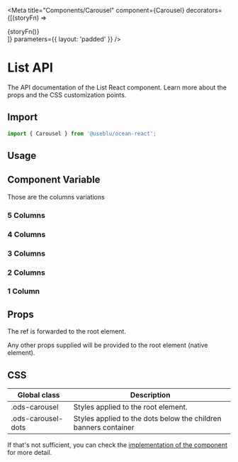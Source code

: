 

<Meta
  title="Components/Carousel"
  component={Carousel}
  decorators={[(storyFn) => <div className="show-grid">{storyFn()}</div>]}
  parameters={{ layout: 'padded' }}
/>

# List API

The API documentation of the List React component. Learn more about the props and the CSS customization points.

## Import

```javascript
import { Carousel } from '@useblu/ocean-react';
```

## Usage

<Canvas withSource="open" withToolbar>
  <Story name="usage">
    <Carousel columns={2}>
      <BannerExample />
      <BannerExample />
      <BannerExample />
      <BannerExample />
      <BannerExample />
      <BannerExample />
      <BannerExample />
      <BannerExample />
      <BannerExample />
      <BannerExample />
    </Carousel>
  </Story>
</Canvas>

## Component Variable

Those are the columns variations

### 5 Columns

<Canvas withSource="open" withToolbar>
  <Story name="variables-column-5">
    <Carousel columns={5}>
      <BannerExample />
      <BannerExample />
      <BannerExample />
      <BannerExample />
      <BannerExample />
      <BannerExample />
      <BannerExample />
      <BannerExample />
      <BannerExample />
      <BannerExample />
    </Carousel>
  </Story>
</Canvas>

### 4 Columns

<Canvas withSource="open" withToolbar>
  <Story name="variables-column-4">
    <Carousel columns={4}>
      <BannerExample />
      <BannerExample />
      <BannerExample />
      <BannerExample />
      <BannerExample />
      <BannerExample />
      <BannerExample />
      <BannerExample />
      <BannerExample />
      <BannerExample />
    </Carousel>
  </Story>
</Canvas>

### 3 Columns

<Canvas withSource="open" withToolbar>
  <Story name="variables-column-3">
    <Carousel columns={3}>
      <BannerExample />
      <BannerExample />
      <BannerExample />
      <BannerExample />
      <BannerExample />
      <BannerExample />
      <BannerExample />
      <BannerExample />
      <BannerExample />
      <BannerExample />
    </Carousel>
  </Story>
</Canvas>

### 2 Columns

<Canvas withSource="open" withToolbar>
  <Story name="variables-column-2">
    <Carousel columns={2}>
      <BannerExample />
      <BannerExample />
      <BannerExample />
      <BannerExample />
      <BannerExample />
      <BannerExample />
      <BannerExample />
      <BannerExample />
      <BannerExample />
      <BannerExample />
    </Carousel>
  </Story>
</Canvas>

### 1 Column

<Canvas withSource="open" withToolbar>
  <Story name="variables-column-1">
    <Carousel columns={1}>
      <BannerExample />
      <BannerExample />
      <BannerExample />
      <BannerExample />
      <BannerExample />
      <BannerExample />
      <BannerExample />
      <BannerExample />
      <BannerExample />
      <BannerExample />
    </Carousel>
  </Story>
</Canvas>

## Props

<ArgsTable of="." />

The ref is forwarded to the root element.

Any other props supplied will be provided to the root element (native element).

## CSS

| Global class       | Description                                                     |
| ------------------ | --------------------------------------------------------------- |
| .ods-carousel      | Styles applied to the root element.                             |
| .ods-carousel-dots | Styles applied to the dots below the children banners container |

If that's not sufficient, you can check the [implementation of the component](https://github.com/ocean-ds/ocean-web/blob/master/packages/ocean-react/src/Carousel/Carousel.tsx) for more detail.
